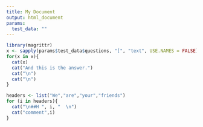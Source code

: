 ```yaml
---
title: My Document
output: html_document
params:
  test_data: ""
---
```


```r
library(magrittr)
x <- sapply(params$test_data$questions, "[", "text", USE.NAMES = FALSE) %>% as.character()
for(x in x){
  cat(x)
  cat("And this is the answer.")
  cat("\n")
  cat("\n")
}


```


```r
headers <- list("We","are","your","friends")
for (i in headers){
  cat("\n##H ", i, "  \n")
  cat("comment",i)
}
```